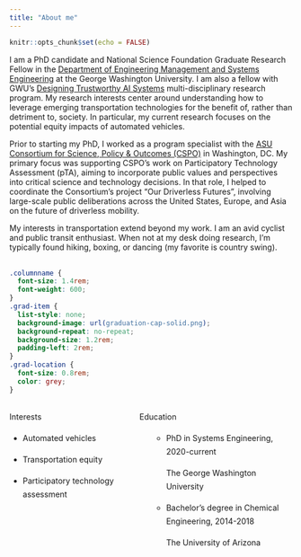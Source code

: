 ```yaml
---
title: "About me"
---
```


```r
knitr::opts_chunk$set(echo = FALSE)
```

I am a PhD candidate and National Science Foundation Graduate Research Fellow in the [Department of Engineering Management and Systems Engineering](http://emse.seas.gwu.edu/) at the George Washington University. I am also a fellow with GWU's [Designing Trustworthy AI Systems](https://blogs.gwu.edu/designingtrustworthyaisystems/) multi-disciplinary research program. My research interests center around understanding how to leverage emerging transportation technologies for the benefit of, rather than detriment to, society. In particular, my current research focuses on the potential equity impacts of automated vehicles.

Prior to starting my PhD, I worked as a program specialist with the [ASU Consortium for Science, Policy & Outcomes (CSPO)](https://cspo.org/) in Washington, DC. My primary focus was supporting CSPO's work on Participatory Technology Assessment (pTA), aiming to incorporate public values and perspectives into critical science and technology decisions. In that role, I helped to coordinate the Consortium’s project “Our Driverless Futures”, involving large-scale public deliberations across the United States, Europe, and Asia on the future of driverless mobility.

My interests in transportation extend beyond my work. I am an avid cyclist and public transit enthusiast. When not at my desk doing research, I'm typically found hiking, boxing, or dancing (my favorite is country swing). 
 <br><br>


```css
.columnname {
  font-size: 1.4rem; 
  font-weight: 600;
}
.grad-item {
  list-style: none; 
  background-image: url(graduation-cap-solid.png); 
  background-repeat: no-repeat;  
  background-size: 1.2rem; 
  padding-left: 2rem;
}
.grad-location {
  font-size: 0.8rem;
  color: grey;
}
```

:::: {style="display: grid; grid-template-columns: 40% 50%; grid-column-gap: 30px; line-height: 1.5rem;"}

::: {}
<span class = "columnname"> Interests </span>

* Automated vehicles

* Transportation equity

* Participatory technology assessment

:::

::: {}
<span class = "columnname"> Education </span>

<ul>
 
*  PhD in Systems Engineering, 2020-current <br> <p class = "grad-location"> The George Washington University </p> </li>
* Bachelor's degree in Chemical Engineering, 2014-2018 <br> <p class = "grad-location"> The University of Arizona </p> 
</li>

</ul>
:::
::::
